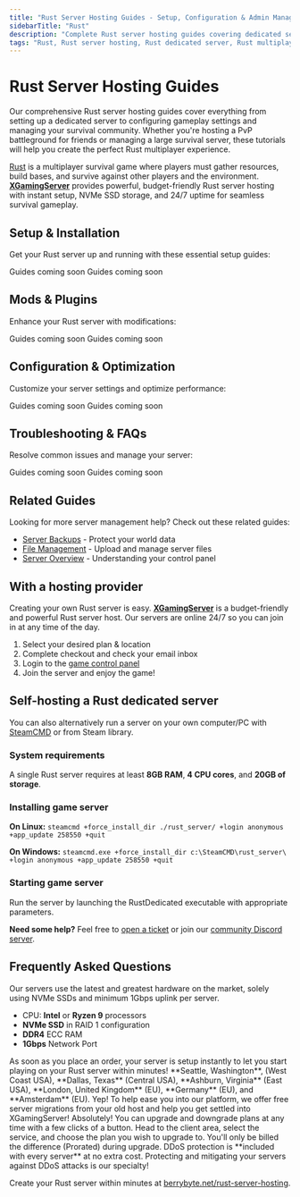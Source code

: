 ```yaml
---
title: "Rust Server Hosting Guides - Setup, Configuration & Admin Management"
sidebarTitle: "Rust"
description: "Complete Rust server hosting guides covering dedicated server setup, configuration settings, admin commands, and troubleshooting for the survival multiplayer game."
tags: "Rust, Rust server hosting, Rust dedicated server, Rust multiplayer, Rust survival game"
---
```


# Rust Server Hosting Guides

Our comprehensive Rust server hosting guides cover everything from setting up a dedicated server to configuring gameplay settings and managing your survival community. Whether you're hosting a PvP battleground for friends or managing a large survival server, these tutorials will help you create the perfect Rust multiplayer experience.

[Rust](https://store.steampowered.com/app/252490/Rust/) is a multiplayer survival game where players must gather resources, build bases, and survive against other players and the environment. **[XGamingServer](https://xgamingserver.com/rust-server-hosting)** provides powerful, budget-friendly Rust server hosting with instant setup, NVMe SSD storage, and 24/7 uptime for seamless survival gameplay.

## Setup & Installation

Get your Rust server up and running with these essential setup guides:

<CardGroup cols={2}>
  <Card title="Server Setup" href="#" icon="server">
    Guides coming soon
  </Card>
  <Card title="Join Your Server" href="#" icon="users">
    Guides coming soon
  </Card>
</CardGroup>

## Mods & Plugins

Enhance your Rust server with modifications:

<CardGroup cols={2}>
  <Card title="Installing Oxide/uMod" href="#" icon="puzzle-piece">
    Guides coming soon
  </Card>
  <Card title="Popular Plugins" href="#" icon="plug">
    Guides coming soon
  </Card>
</CardGroup>

## Configuration & Optimization

Customize your server settings and optimize performance:

<CardGroup cols={2}>
  <Card title="Server Configuration" href="#" icon="settings">
    Guides coming soon
  </Card>
  <Card title="Performance Optimization" href="#" icon="gauge">
    Guides coming soon
  </Card>
</CardGroup>

## Troubleshooting & FAQs

Resolve common issues and manage your server:

<CardGroup cols={2}>
  <Card title="Admin Commands" href="#" icon="terminal">
    Guides coming soon
  </Card>
  <Card title="Common Server Issues" href="#" icon="wrench">
    Guides coming soon
  </Card>
</CardGroup>

## Related Guides

Looking for more server management help? Check out these related guides:

- [Server Backups](/panel/backups) - Protect your world data
- [File Management](/panel/importing-files) - Upload and manage server files
- [Server Overview](/panel/overview) - Understanding your control panel

## With a hosting provider
Creating your own Rust server is easy. **[XGamingServer](https://xgamingserver.com/rust-server-hosting)** is a budget-friendly and powerful Rust server host. Our servers are online 24/7 so you can join in at any time of the day.

1. Select your desired plan & location
2. Complete checkout and check your email inbox
3. Login to the [game control panel](https://game.xgamingserver.com)
4. Join the server and enjoy the game!

## Self-hosting a Rust dedicated server

You can also alternatively run a server on your own computer/PC with [SteamCMD](https://developer.valvesoftware.com/wiki/SteamCMD) or from Steam library.

### System requirements

A single Rust server requires at least **8GB RAM**, **4 CPU cores**, and **20GB of storage**.

### Installing game server

**On Linux:**
`steamcmd +force_install_dir ./rust_server/ +login anonymous +app_update 258550 +quit`

**On Windows:**
`steamcmd.exe +force_install_dir c:\SteamCMD\rust_server\ +login anonymous +app_update 258550 +quit`

### Starting game server

Run the server by launching the RustDedicated executable with appropriate parameters.

**Need some help?** Feel free to [open a ticket](https://xgamingserver.com/support) or join our [community Discord server](https://xgamingserver.com/discord).

## Frequently Asked Questions

<AccordionGroup>

<Accordion title="What are the specs on the servers?">
Our servers use the latest and greatest hardware on the market, solely using NVMe SSDs and minimum 1Gbps uplink per server.

- CPU: **Intel** or **Ryzen 9** processors
- **NVMe SSD** in RAID 1 configuration
- **DDR4** ECC RAM
- **1Gbps** Network Port
</Accordion>

<Accordion title="How long does setup take?">
As soon as you place an order, your server is setup instantly to let you start playing on your Rust server within minutes!
</Accordion>

<Accordion title="What locations are the servers in?">
**Seattle, Washington**, (West Coast USA), **Dallas, Texas** (Central USA), **Ashburn, Virginia** (East USA), **London, United Kingdom** (EU), **Germany** (EU), and **Amsterdam** (EU).
</Accordion>

<Accordion title="Can I migrate my existing server to XGamingServer?">
Yep! To help ease you into our platform, we offer free server migrations from your old host and help you get settled into XGamingServer!
</Accordion>

<Accordion title="Can I upgrade/downgrade my server later on?">
Absolutely! You can upgrade and downgrade plans at any time with a few clicks of a button. Head to the client area, select the service, and choose the plan you wish to upgrade to. You'll only be billed the difference (Prorated) during upgrade.
</Accordion>

<Accordion title="Are the servers DDoS protected?">
DDoS protection is **included with every server** at no extra cost. Protecting and mitigating your servers against DDoS attacks is our specialty!
</Accordion>

</AccordionGroup>

Create your Rust server within minutes at [berrybyte.net/rust-server-hosting](https://xgamingserver.com/rust-server-hosting).

